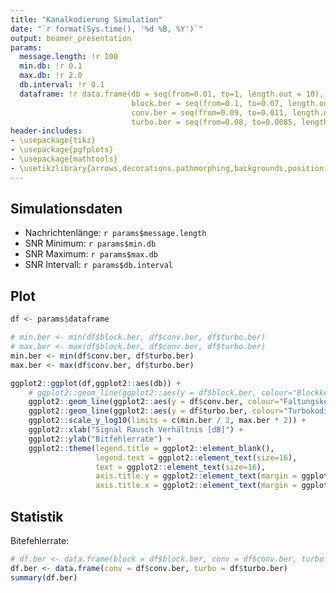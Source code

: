 ```yaml
---
title: "Kanalkodierung Simulation"
date: "`r format(Sys.time(), '%d %B, %Y')`"
output: beamer_presentation
params:
  message.length: !r 100
  min.db: !r 0.1
  max.db: !r 2.0
  db.interval: !r 0.1
  dataframe: !r data.frame(db = seq(from=0.01, to=1, length.out = 10),
                           block.ber = seq(from=0.1, to=0.07, length.out = 10),
                           conv.ber = seq(from=0.09, to=0.011, length.out = 10),
                           turbo.ber = seq(from=0.08, to=0.0085, length.out = 10))
header-includes:
- \usepackage{tikz}
- \usepackage{pgfplots}
- \usepackage{mathtools}
- \usetikzlibrary{arrows,decorations.pathmorphing,backgrounds,positioning,fit,petri,calc}
---
```


## Simulationsdaten

- Nachrichtenlänge: `r params$message.length`
- SNR Minimum: `r params$min.db`
- SNR Maximum: `r params$max.db`
- SNR Intervall: `r params$db.interval`

## Plot

```r

df <- params$dataframe

# min.ber <- min(df$block.ber, df$conv.ber, df$turbo.ber)
# max.ber <- max(df$block.ber, df$conv.ber, df$turbo.ber)
min.ber <- min(df$conv.ber, df$turbo.ber)
max.ber <- max(df$conv.ber, df$turbo.ber)

ggplot2::ggplot(df,ggplot2::aes(db)) + 
    # ggplot2::geom_line(ggplot2::aes(y = df$block.ber, colour="Blockkodierung")) +
    ggplot2::geom_line(ggplot2::aes(y = df$conv.ber, colour="Faltungskodierung")) +
    ggplot2::geom_line(ggplot2::aes(y = df$turbo.ber, colour="Turbokodierung")) +
    ggplot2::scale_y_log10(limits = c(min.ber / 2, max.ber * 2)) + 
    ggplot2::xlab("Signal Rausch Verhältnis [dB]") + 
    ggplot2::ylab("Bitfehlerrate") +
    ggplot2::theme(legend.title = ggplot2::element_blank(), 
                   legend.text = ggplot2::element_text(size=16),
                   text = ggplot2::element_text(size=16),
                   axis.title.y = ggplot2::element_text(margin = ggplot2::margin(0,20,0,0)),
                   axis.title.x = ggplot2::element_text(margin = ggplot2::margin(20,0,0,0)))
```

## Statistik

Bitefehlerrate:

```r
# df.ber <- data.frame(block = df$block.ber, conv = df$conv.ber, turbo = df$turbo.ber)
df.ber <- data.frame(conv = df$conv.ber, turbo = df$turbo.ber)
summary(df.ber)
```
